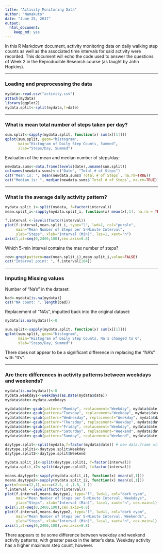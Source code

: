 ---
title: "Activity Monitoring Data"
author: "Namakuto"
date: "June 25, 2017"
output: 
  html_document: 
    keep_md: yes
---

In this R Markdown document, activity monitoring data on daily walking step counts as well as the associated time intervals for said activity were recorded. 
This document will echo the code used to answer the questions of Week 2 in the Reproducible Research course (as taught by John Hopkins).

___
### Loading and preprocessing the data
```{r loading, echo=TRUE, results='asis',warning=FALSE}
mydata<-read.csv("activity.csv")
attach(mydata)
library(ggplot2)
mydata.split<-split(mydata,f=date)
```

___
### What is mean total number of steps taken per day?
```{r plot, echo=FALSE, warning=FALSE, results='Asis'}
sum.split<-sapply(mydata.split, function(x) sum(x[[1]]))
qplot(sum.split, geom="histogram",
      main="Histogram of Daily Step Counts, Summed", 
      xlab="Steps/Day, Summed")
```

Evaluation of the mean and median number of steps/day:
```{r finding the mean and median, echo=FALSE}
newdata.sums<-data.frame(levels(date),unname(sum.split))
colnames(newdata.sums)<-c("Date", "Total # of Steps")
cat("Mean is: ", mean(newdata.sums$`Total # of Steps`, na.rm=TRUE))
cat("Median is: ", median(newdata.sums$`Total # of Steps`, na.rm=TRUE))
```

___
### What is the average daily activity pattern?
```{r line-graph, echo=FALSE}
mydata.split_i<-split(mydata, f=factor(interval)) 
mean.split_i<-sapply(mydata.split_i, function(x) mean(x[,1], na.rm = TRUE))

f.interval <-levels(factor(interval))
plot(f.interval,mean.split_i, type="l", lwd=1, col="purple",
     main="Mean Number of Steps per 5-Minute Interval",
     ylab="Steps", xlab="Interval (Min)", las=1, xaxt="n")
axis(1,at=seq(0,2400,100),cex.axis=0.8)
```

Which 5-min interval contains the max number of steps?
```{r max,echo=FALSE}
row<-grep(pattern=max(mean.split_i),mean.split_i,value=FALSE)
cat("Interval point: ", f.interval[104])
```

___
### Imputing Missing values
Number of "Na's" in the dataset:
```{r missing values, echo=FALSE}
bad<-mydata[is.na(mydata)]
cat("NA count: ", length(bad))
```

Replacement of "NA's", imputted back into the original dataset:
```{r replacing missing values, echo=TRUE, results='asis'}
mydata[is.na(mydata)]<-0
```

```{r non-NA-bar-chart, echo=FALSE, results='Asis', warning=FALSE}
sum.split<-sapply(mydata.split, function(x) sum(x[[1]]))
qplot(sum.split, geom="histogram",
      main="Histogram of Daily Step Counts, Na's changed to 0", 
      xlab="Steps/Day, Summed")
```

There does not appear to be a significant difference in replacing the "NA's" with "0's".

___
### Are there differences in activity patterns between weekdays and weekends?

```{r activity-in-week, echo=FALSE, warning=FALSE}
mydata[is.na(mydata)]<-0
mydata.weekdays<-weekdays(as.Date(mydata$date))
mydata$date<-mydata.weekdays

mydata$date<-gsub(pattern="Monday", replacement="Weekday", mydata$date)
mydata$date<-gsub(pattern="Tuesday", replacement="Weekday", mydata$date)
mydata$date<-gsub(pattern="Wednesday", replacement="Weekday", mydata$date)
mydata$date<-gsub(pattern="Thursday", replacement="Weekday", mydata$date)
mydata$date<-gsub(pattern="Friday", replacement="Weekday", mydata$date)
mydata$date<-gsub(pattern="Saturday", replacement="Weekend", mydata$date)
mydata$date<-gsub(pattern="Sunday", replacement="Weekend", mydata$date)

daytype.split<-split(mydata,f=factor(mydata$date)) # new data.frame with $week
daytype.split1<-daytype.split$Weekday
daytype.split2<-daytype.split$Weekend

mydata.split_i1<-split(daytype.split1, f=factor(interval))
mydata.split_i2<-split(daytype.split2, f=factor(interval))

means.daytype1<-sapply(mydata.split_i1, function(x) mean(x[,1]))
means.daytype2<-sapply(mydata.split_i2, function(x) mean(x[,1]))
par(mfrow=c(2,1),mar=c(2.5, 4 ,1.5, 1 ))
f.interval <-levels(factor(interval))
plot(f.interval,means.daytype1, type="l", lwd=1, col="dark cyan",
     main="Mean Number of Steps per 5-Minute Interval, Weekdays",
     ylab="Steps", xlab="Interval (Min)", las=1, xaxt="n", cex.main=1)
axis(1,at=seq(0,2400,100),cex.axis=0.8)
plot(f.interval,means.daytype2, type="l", lwd=1, col="dark cyan",
     main="Mean Number of Steps per 5-Minute Interval, Weekends",
     ylab="Steps", xlab="Interval (Min)", las=1, xaxt="n", cex.main=1)
axis(1,at=seq(0,2400,100),cex.axis=0.8)
```

There appears to be some difference between weekday and weekend activity patterns, with greater peaks in the latter's data. Weekday activity has a higher maximum step count, however. 
